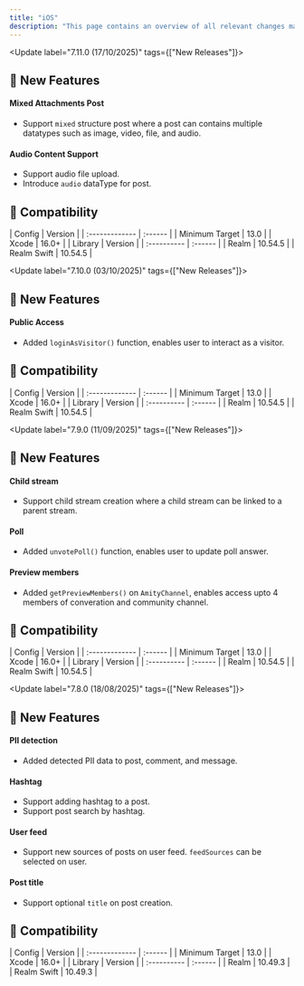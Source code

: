 ```yaml
---
title: "iOS"
description: "This page contains an overview of all relevant changes made to the iOS SDK"
---
```


<Update label="7.11.0  (17/10/2025)" tags={["New Releases"]}>
  ## 🚀 New Features

  #### Mixed Attachments Post

  - Support `mixed` structure post where a post can contains multiple datatypes such as image, video, file, and audio.

  #### Audio Content Support
  - Support audio file upload.
  - Introduce `audio` dataType for post.

  ## 🧩 Compatibility

  <AccordionGroup>
    <Accordion title="iOS SDK" icon="gear">
      | Config         | Version |
      | :------------- | :------ |
      | Minimum Target | 13.0    |
      | Xcode          | 16.0+   |
    </Accordion>
    <Accordion title="Dependencies" icon="book">
      | Library     | Version |
      | :---------- | :------ |
      | Realm       | 10.54.5 |
      | Realm Swift | 10.54.5 |
    </Accordion>
  </AccordionGroup>
</Update>

<Update label="7.10.0  (03/10/2025)" tags={["New Releases"]}>
  ## 🚀 New Features

  #### Public Access

  - Added `loginAsVisitor()` function, enables user to interact as a visitor.

  ## 🧩 Compatibility

  <AccordionGroup>
    <Accordion title="iOS SDK" icon="gear">
      | Config         | Version |
      | :------------- | :------ |
      | Minimum Target | 13.0    |
      | Xcode          | 16.0+   |
    </Accordion>
    <Accordion title="Dependencies" icon="book">
      | Library     | Version |
      | :---------- | :------ |
      | Realm       | 10.54.5 |
      | Realm Swift | 10.54.5 |
    </Accordion>
  </AccordionGroup>
</Update>

<Update label="7.9.0  (11/09/2025)" tags={["New Releases"]}>
  ## 🚀 New Features

  #### Child stream

  - Support child stream creation where a child stream can be linked to a parent stream.

  #### Poll

  - Added `unvotePoll()` function, enables user to update poll answer.

  #### Preview members

  - Added `getPreviewMembers()` on `AmityChannel`, enables access upto 4 members of converation and community channel.

  ## 🧩 Compatibility

  <AccordionGroup>
    <Accordion title="iOS SDK" icon="gear">
      | Config         | Version |
      | :------------- | :------ |
      | Minimum Target | 13.0    |
      | Xcode          | 16.0+   |
    </Accordion>
    <Accordion title="Dependencies" icon="book">
      | Library     | Version |
      | :---------- | :------ |
      | Realm       | 10.54.5 |
      | Realm Swift | 10.54.5 |
    </Accordion>
  </AccordionGroup>
</Update>

<Update label="7.8.0  (18/08/2025)" tags={["New Releases"]}>
  ## 🚀 New Features

  #### PII detection

  - Added detected PII data to post, comment, and message.

  #### Hashtag

  - Support adding hashtag to a post.
  - Support post search by hashtag.

  #### User feed

  - Support new sources of posts on user feed. `feedSources` can be selected on user.

  #### Post title

  - Support optional `title` on post creation.

  ## 🧩 Compatibility

  <AccordionGroup>
    <Accordion title="iOS SDK" icon="gear">
      | Config         | Version |
      | :------------- | :------ |
      | Minimum Target | 13.0    |
      | Xcode          | 16.0+   |
    </Accordion>
    <Accordion title="Dependencies" icon="book">
      | Library     | Version |
      | :---------- | :------ |
      | Realm       | 10.49.3 |
      | Realm Swift | 10.49.3 |
    </Accordion>
  </AccordionGroup>
</Update>